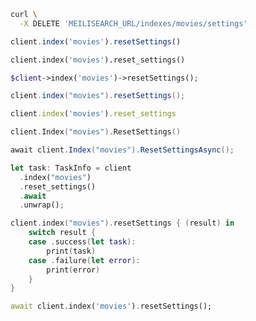 <CodeGroup>

```bash cURL
curl \
  -X DELETE 'MEILISEARCH_URL/indexes/movies/settings'
```

```javascript JS
client.index('movies').resetSettings()
```

```python Python
client.index('movies').reset_settings()
```

```php PHP
$client->index('movies')->resetSettings();
```

```java Java
client.index("movies").resetSettings();
```

```ruby Ruby
client.index('movies').reset_settings
```

```go Go
client.Index("movies").ResetSettings()
```

```csharp C#
await client.Index("movies").ResetSettingsAsync();
```

```rust Rust
let task: TaskInfo = client
  .index("movies")
  .reset_settings()
  .await
  .unwrap();
```

```swift Swift
client.index("movies").resetSettings { (result) in
    switch result {
    case .success(let task):
        print(task)
    case .failure(let error):
        print(error)
    }
}
```

```dart Dart
await client.index('movies').resetSettings();
```
</CodeGroup>